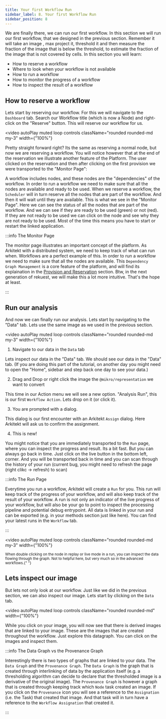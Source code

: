 ```yaml
---
title: Your first Workflow Run
sidebar_label: 8. Your first Workflow Run
sidebar_position: 8
---
```



We are finally there, we can run our first workflow. In this section we will run our first workflow, that we designed in the previous section.
Remember it will take an image , max project it, threshold it and then measure the fraction of the image that is below the threshold, to
estimate the fraction of the image that is not covered by cells.
In this section you will learn:

- How to reserve a workflow
- Where to look when your workflow is not available
- How to run a workflow
- How to monitor the progress of a workflow
- How to inspect the result of a workflow

## How to reserve a workflow

Lets start by reserving our workflow. For this we will navigate to the `Dashboard` tab. Search our Workflow title (which is now a Node) and right-click on the "Reserve" button. This will reserve our workflow for us.

<video
  autoPlay
  muted
  loop
  controls
  className="rounded rounded-md my-3"
  width={"100%"}
>
  <source src={reserveWorkflow} />
</video>

Pretty straight forward right? Its the same as reserving a normal node, but now we are reserving a workflow. You will notice however that at the end of the reservation
we illustrate another feature of the Platform. The user clicked on the reservation and then after clicking on the first provision we were transported to the "Monitor Page":

A workflow includes nodes, and these nodes are the "dependencies" of the workflow. In order to run a workflow we need to make sure that all the nodes are available
and ready to be used. When we reserve a workflow, the `Scheduler` will in turn reserve all the nodes that are part of the workflow. And then it will wait until they are
available. This is what we see in the "Monitor Page". Here we can see the status of all the nodes that are part of the workflow. And we can see if they are ready to be used (green)
or not (red). If they are not ready to be used we can click on the node and see why they are not ready to be used. Most of the time this means you have to start or restart
the linked application.

:::info The Monitor Page

The monitor page illustrates an important concept of the platform. As Arkitekt with a distributed system, we need to keep track of what can run when. Workflows are a perfect
example of this. In order to run a workflow we need to make sure that all the nodes are available. This `Dependency Graph Management` is a core feature of the platform, and will
find its explaination in the [Provision and Reservation](/docs/design/terminology/provision) section. Btw, in the next generation of rekuest, we will make this a lot more intuitive. That's
the hope at least.

:::

## Run our analysis

And now we can finally run our analysis. Lets start by navigating to the "Data" tab. Lets use the same image as we used in the previous section.

<video
  autoPlay
  muted
  loop
  controls
  className="rounded rounded-md my-3"
  width={"100%"}
>
  <source src={runWorkflow} />
</video>

1. Navigate to our data in the `Data` tab

Lets inspect our data in the "Data" tab. We should see our data in the "Data" tab. (If you are doing this part of the tutorial,
on another day you might need to open the "Home", sidebar and step back one day to see your data.)

2. Drag and Drop or right click the image the `@mikro/representation` we want to convert

This time in our Action menu we will see a new option. "Analysis Run", this is our first `Workflow Action`. Lets drop on it (or click it).

3. You are prompted with a dialog.

This dialog is our first encounter with an Arkitekt `Assign` dialog. Here Arkitekt will ask us to confirm the assignment.

4. This is new!

You might notice that you are immediately transported to the `Run` page, where you can inspect the progress and result. Its a bit fast.
But you can always go back in time. Just click on the live button in the bottom left, corner. And you will be transported back in time
and you can scan through the history of your run (current bug, you might need to refresh the page (right clikc -> refresh) to scan)

:::info The Run Page

Everytime you run a workflow, Arkitekt will create a `Run` for you. This run will keep track of the progress of your workflow, and will also keep track of the result of your workflow.
A run is not only an indicator of the live progress of your workflow, but will also be your go to point to inspect the processing pipeline and potential debug entrypoint. All data is
linked in your run and can be exported (e.g. in your methods section just like here). You can find your latest runs in the `Workflow` tab.

:::

<video
  autoPlay
  muted
  loop
  controls
  className="rounded rounded-md my-3"
  width={"100%"}
>
  <source src={replay} />
</video>

<div className="text-gray-400 mb-2">
  <small>
    When double clicking on the node in replay or live mode in a run, you can
    inspect the data flowing through the graph. Not to helpful here, but very
    much so in the advanced workflows.{" "}
  </small>
</div>

## Lets inspect our image

But lets not only look at our workflow. Just like we did in the previous section, we can also inspect our image. Lets start by clicking on the `Data` tab.

<video
  autoPlay
  muted
  loop
  controls
  className="rounded rounded-md"
  width={"100%"}
>
  <source src={provenance} />
</video>

While you click on your image, you will now see that there is derived images that are linked to your image. These are the images that are created throughout the workflow.
Just explore this datagraph. You can click on the images and inspect them.

:::info The Data Graph vs the Provenance Graph

Interestingly there is two types of graphs that are linked to your data. The `Data Graph` and the `Provenance Graph`. The `Data Graph` is the graph that is created through
interlinking of data by the application itself (e.g. a thresholding algorithm can decide to declare that the thresholded image is a derivative of the original image). The
`Provenance Graph` is however a graph that is created through keeping track which `Node` task created an image. If you click on the `Provenance` icon you will see a reference
to the `Assignation` (i.e. the Task) that created that image. And that task will in turn have a reference to the `Workflow Assignation` that created it.

:::
